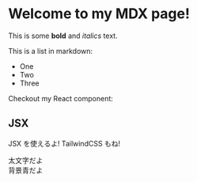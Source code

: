 # Welcome to my MDX page!

This is some **bold** and _italics_ text.

This is a list in markdown:

- One
- Two
- Three

Checkout my React component:

## JSX

JSX を使えるよ! TailwindCSS もね!

<div className="font-bold">太文字だよ</div>
<div className="bg-blue-100">背景青だよ</div>
